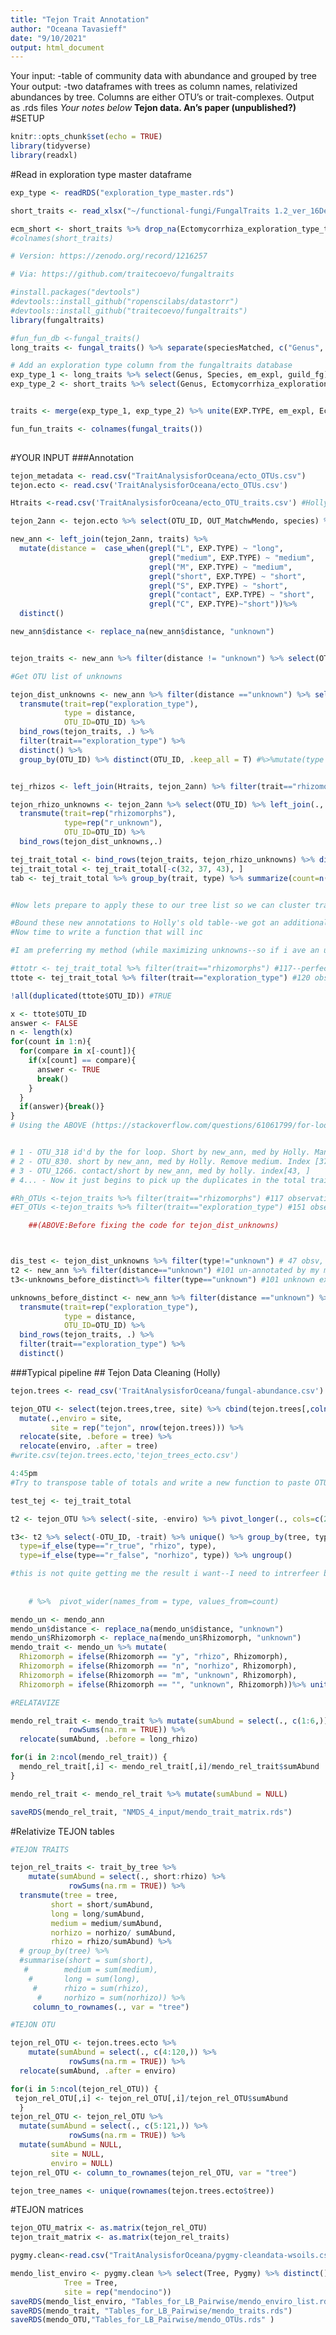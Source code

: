 ```yaml
---
title: "Tejon Trait Annotation"
author: "Oceana Tavasieff"
date: "9/10/2021"
output: html_document
---
```


Your input: -table of community data with abundance and grouped by tree
Your output: -two dataframes with trees as column names, relativized abundances by tree. Columns are either OTU's or trait-complexes. Output as .rds files
*Your notes below*
**Tejon data. An's paper (unpublished?)**
#SETUP
```r
knitr::opts_chunk$set(echo = TRUE)
library(tidyverse)
library(readxl)
```

#Read in exploration type master dataframe

```r
exp_type <- readRDS("exploration_type_master.rds")
```


```r
short_traits <- read_xlsx("~/functional-fungi/FungalTraits 1.2_ver_16Dec_2020.xlsx") %>% rename(Genus = GENUS) 

ecm_short <- short_traits %>% drop_na(Ectomycorrhiza_exploration_type_template) %>% arrange(Genus)
#colnames(short_traits)
```

```r
# Version: https://zenodo.org/record/1216257

# Via: https://github.com/traitecoevo/fungaltraits

#install.packages("devtools")
#devtools::install_github("ropenscilabs/datastorr")
#devtools::install_github("traitecoevo/fungaltraits")
library(fungaltraits)
```

```r
#fun_fun_db <-fungal_traits()
long_traits <- fungal_traits() %>% separate(speciesMatched, c("Genus", "Species", "Subspecies", "Etc"), " ")

# Add an exploration type column from the fungaltraits database 
exp_type_1 <- long_traits %>% select(Genus, Species, em_expl, guild_fg)
exp_type_2 <- short_traits %>% select(Genus, Ectomycorrhiza_exploration_type_template, primary_lifestyle)


traits <- merge(exp_type_1, exp_type_2) %>% unite(EXP.TYPE, em_expl, Ectomycorrhiza_exploration_type_template, sep = "_", na.rm=T) %>% unite(life_history, guild_fg, primary_lifestyle, sep = "_", na.rm=T) 

fun_fun_traits <- colnames(fungal_traits())
 
```

#YOUR INPUT
###Annotation

```r
tejon_metadata <- read.csv("TraitAnalysisforOceana/ecto_OTUs.csv") 
tejon.ecto <- read.csv('TraitAnalysisforOceana/ecto_OTUs.csv') 

Htraits <-read.csv('TraitAnalysisforOceana/ecto_OTU_traits.csv') #Holly's trait table
```

```r

tejon_2ann <- tejon.ecto %>% select(OTU_ID, OUT_MatchwMendo, species) %>% separate(species, c("Genus", "Species", "Etc"))

new_ann <- left_join(tejon_2ann, traits) %>%
  mutate(distance =  case_when(grepl("L", EXP.TYPE) ~ "long",
                               grepl("medium", EXP.TYPE) ~ "medium",
                               grepl("M", EXP.TYPE) ~ "medium",
                               grepl("short", EXP.TYPE) ~ "short",
                               grepl("S", EXP.TYPE) ~ "short",
                               grepl("contact", EXP.TYPE) ~ "short",
                               grepl("C", EXP.TYPE)~"short"))%>%
  distinct() 

new_ann$distance <- replace_na(new_ann$distance, "unknown")


tejon_traits <- new_ann %>% filter(distance != "unknown") %>% select(OTU_ID, distance) %>% transmute(trait=rep("exploration_type"), type=distance, OTU_ID=OTU_ID) %>% bind_rows(., Htraits) %>% distinct()
```

```r

#Get OTU list of unknowns

tejon_dist_unknowns <- new_ann %>% filter(distance =="unknown") %>% select(OTU_ID, distance)%>% 
  transmute(trait=rep("exploration_type"),
            type = distance,
            OTU_ID=OTU_ID) %>% 
  bind_rows(tejon_traits, .) %>% 
  filter(trait=="exploration_type") %>% 
  distinct() %>% 
  group_by(OTU_ID) %>% distinct(OTU_ID, .keep_all = T) #%>%mutate(type =if_else(type =="long distance", "long", type))


tej_rhizos <- left_join(Htraits, tejon_2ann) %>% filter(trait=="rhizomorphs") %>% select(OTU_ID, trait)

tejon_rhizo_unknowns <- tejon_2ann %>% select(OTU_ID) %>% left_join(., tej_rhizos) %>% filter(is.na(trait)) %>% select(OTU_ID) %>%
  transmute(trait=rep("rhizomorphs"),
            type=rep("r_unknown"), 
            OTU_ID=OTU_ID) %>% 
  bind_rows(tejon_dist_unknowns,.)

tej_trait_total <- bind_rows(tejon_traits, tejon_rhizo_unknowns) %>% distinct() %>% mutate(type = if_else(type == "long distance", "long", type))
tej_trait_total <- tej_trait_total[-c(32, 37, 43), ]
tab <- tej_trait_total %>% group_by(trait, type) %>% summarize(count=n())


#Now lets prepare to apply these to our tree list so we can cluster trait-species by tree

#Bound these new annotations to Holly's old table--we got an additional 11 exploration type annotations-cool!
#Now time to write a function that will inc
```


```r
#I am preferring my method (while maximizing unknowns--so if i ave an unknown and holly doesnt, ill choose holly's annotation) because it likely reflects new additions to the fungal trait database

#ttotr <- tej_trait_total %>% filter(trait=="rhizomorphs") #117--perfect
ttote <- tej_trait_total %>% filter(trait=="exploration_type") #120 obsv (3 extras!!)

!all(duplicated(ttote$OTU_ID)) #TRUE

x <- ttote$OTU_ID
answer <- FALSE
n <- length(x)
for(count in 1:n){
  for(compare in x[-count]){
    if(x[count] == compare){
      answer <- TRUE
      break()
    }
  }
  if(answer){break()}
}
# Using the ABOVE (https://stackoverflow.com/questions/61061799/for-loop-in-r-to-find-duplicates-in-single-vector-without-built-in-functions) to tell me which ones are duplicates, then looking at new_ann to see which one is correct. Proces--run code, see under Values in Global Environment that compare = "OTU_123" then manually remove the erroneous row in an above chunk. Then run the code for tejon_traits_total and the above thing again until we get 2x117 in tejon_traits total. There are 3 overlapping annotations.


# 1 - OTU_318 id'd by the for loop. Short by new_ann, med by Holly. Manually remove from tejon_traits. Index [32,]
# 2 - OTU_830. short by new_ann, med by Holly. Remove medium. Index [37,]
# 3 - OTU_1266. contact/short by new_ann, med by holly. index[43, ]
# 4... - Now it just begins to pick up the duplicates in the total trait table (each OTU being repeated 2x) tejon_traits_total is now 2x117 rows so perfect

```
```r

#Rh_OTUs <-tejon_traits %>% filter(trait=="rhizomorphs") #117 observations, so we definitely have fully annotated our ectos
#ET_OTUs <-tejon_traits %>% filter(trait=="exploration_type") #151 observations?? that's not right. Should be 117. This is likely artifacts from Holly annotating by genus-level agreement. What should I do??

    ##(ABOVE:Before fixing the code for tejon_dist_unknowns)



dis_test <- tejon_dist_unknowns %>% filter(type!="unknown") # 47 obsv, 70 unknowns. This is ideal--That we have more annotations than unknowns (or that the annotations Holly made by her method (widespread genus-lvl agreement on exp_type for those assoc. w/ same genus of tree) are considered first by our distinct() cmd. thus we get more annotations than by either just my method or just hers (I think its about 11 new exp_type annotations))
t2 <- new_ann %>% filter(distance=="unknown") #101 un-annotated by my method (101 unknowns)
t3<-unknowns_before_distinct%>% filter(type=="unknown") #101 unknown exp_types by my method (fungal traits masterlist) 

unknowns_before_distinct <- new_ann %>% filter(distance =="unknown") %>% select(OTU_ID, distance)%>% 
  transmute(trait=rep("exploration_type"),
            type = distance,
            OTU_ID=OTU_ID) %>% 
  bind_rows(tejon_traits, .) %>% 
  filter(trait=="exploration_type") %>% 
  distinct()
```



###Typical pipeline
## Tejon Data Cleaning (Holly)

```r

tejon.trees <- read_csv('TraitAnalysisforOceana/fungal-abundance.csv') %>% filter(site != "intermediate") #OTU table, remove intermediate site
```

```r

tejon_OTU <- select(tejon.trees,tree, site) %>% cbind(tejon.trees[,colnames(tejon.trees) %in% tejon.ecto$OTU_ID])%>% 
  mutate(.,enviro = site,
         site = rep("tejon", nrow(tejon.trees))) %>% 
  relocate(site, .before = tree) %>% 
  relocate(enviro, .after = tree)
#write.csv(tejon.trees.ecto,'tejon_trees_ecto.csv')
```
```r
4:45pm
#Try to transpose table of totals and write a new function to paste OTU's im not too clear on this but holly fxn isnt working mysteriously

test_tej <- tej_trait_total 

t2 <- tejon_OTU %>% select(-site, -enviro) %>% pivot_longer(., cols=c(2:118)) %>% rename(OTU_ID=name) %>% left_join(., tej_trait_total)

t3<- t2 %>% select(-OTU_ID, -trait) %>% unique() %>% group_by(tree, type) %>% summarize(., count=sum(value)) %>% mutate(
  type=if_else(type=="r_true", "rhizo", type),
  type=if_else(type=="r_false", "norhizo", type)) %>% ungroup()

#this is not quite getting me the result i want--I need to intrerfeer before dropping OTU to build the trait-function complexes But yay! finally free from that mysterious function
    
    
    # %>%  pivot_wider(names_from = type, values_from=count)


```

```r

mendo_un <- mendo_ann
mendo_un$distance <- replace_na(mendo_un$distance, "unknown")
mendo_un$Rhizomorph <- replace_na(mendo_un$Rhizomorph, "unknown")
mendo_trait <- mendo_un %>% mutate(
  Rhizomorph = ifelse(Rhizomorph == "y", "rhizo", Rhizomorph),
  Rhizomorph = ifelse(Rhizomorph == "n", "norhizo", Rhizomorph),
  Rhizomorph = ifelse(Rhizomorph == "m", "unknown", Rhizomorph),
  Rhizomorph = ifelse(Rhizomorph == "", "unknown", Rhizomorph))%>% unite(Trait_species, distance, Rhizomorph, sep = "_" ) %>% mutate(Trait_species = as.character(.$Trait_species)) %>% group_by(Tree, Trait_species) %>% summarise(count=n()) %>% pivot_wider(., names_from = Trait_species, values_from = count) %>%  mutate_all(., ~replace(., is.na(.), 0)) %>% column_to_rownames(var="Tree")

#RELATAVIZE

mendo_rel_trait <- mendo_trait %>% mutate(sumAbund = select(., c(1:6,)) %>% 
             rowSums(na.rm = TRUE)) %>% 
  relocate(sumAbund, .before = long_rhizo)

for(i in 2:ncol(mendo_rel_trait)) {
  mendo_rel_trait[,i] <- mendo_rel_trait[,i]/mendo_rel_trait$sumAbund
}

mendo_rel_trait <- mendo_rel_trait %>% mutate(sumAbund = NULL)

saveRDS(mendo_rel_trait, "NMDS_4_input/mendo_trait_matrix.rds") 
```
#Relativize TEJON tables
```r
#TEJON TRAITS

tejon_rel_traits <- trait_by_tree %>%
    mutate(sumAbund = select(., short:rhizo) %>% 
             rowSums(na.rm = TRUE)) %>% 
  transmute(tree = tree,
         short = short/sumAbund, 
         long = long/sumAbund, 
         medium = medium/sumAbund, 
         norhizo = norhizo/ sumAbund, 
         rhizo = rhizo/sumAbund) %>% 
  # group_by(tree) %>% 
  #summarise(short = sum(short),
   #        medium = sum(medium),
    #       long = sum(long),
     #      rhizo = sum(rhizo),
      #     norhizo = sum(norhizo)) %>% 
     column_to_rownames(., var = "tree")

#TEJON OTU

tejon_rel_OTU <- tejon.trees.ecto %>%
    mutate(sumAbund = select(., c(4:120,)) %>% 
             rowSums(na.rm = TRUE)) %>% 
  relocate(sumAbund, .after = enviro)

for(i in 5:ncol(tejon_rel_OTU)) {
 tejon_rel_OTU[,i] <- tejon_rel_OTU[,i]/tejon_rel_OTU$sumAbund
  }
tejon_rel_OTU <- tejon_rel_OTU %>% 
  mutate(sumAbund = select(., c(5:121,)) %>% 
             rowSums(na.rm = TRUE)) %>% 
  mutate(sumAbund = NULL,
         site = NULL,
         enviro = NULL)
tejon_rel_OTU <- column_to_rownames(tejon_rel_OTU, var = "tree")

tejon_tree_names <- unique(rownames(tejon.trees.ecto$tree))
```
#TEJON matrices
```r
tejon_OTU_matrix <- as.matrix(tejon_rel_OTU)
tejon_trait_matrix <- as.matrix(tejon_rel_traits)
```

```r
pygmy.clean<-read.csv("TraitAnalysisforOceana/pygmy-cleandata-wsoils.csv")

mendo_list_enviro <- pygmy.clean %>% select(Tree, Pygmy) %>% distinct() %>% mutate(enviro = if_else(Pygmy == 1, "arid", "mesic"),
            Tree = Tree,
            site = rep("mendocino"))
saveRDS(mendo_list_enviro, "Tables_for_LB_Pairwise/mendo_enviro_list.rds")
saveRDS(mendo_trait, "Tables_for_LB_Pairwise/mendo_traits.rds")
saveRDS(mendo_OTU,"Tables_for_LB_Pairwise/mendo_OTUs.rds" )
```